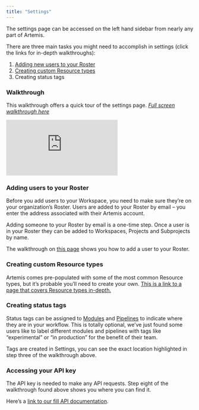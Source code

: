 ```yaml
---
title: "Settings"
---
```

The settings page can be accessed on the left hand sidebar from nearly any part of Artemis. 

There are three main tasks you might need to accomplish in settings (click the links for in-depth walkthroughs): 
1.	[Adding new users to your Roster](https://docs.artemisplatform.com/betaWorkspaces#adding-users)
2.	[Creating custom Resource types](https://docs.artemisplatform.com/customresourcetypes)
3.	Creating status tags

### Walkthrough
This walkthrough offers a quick tour of the settings page.
*[Full screen walkthrough here](https://app.supademo.com/demo/qKr2Sb3Wbx0GlpZUdIuLL)*

<iframe src="https://app.supademo.com/embed/qKr2Sb3Wbx0GlpZUdIuLL" frameborder="0" webkitallowfullscreen="true" mozallowfullscreen="true" allowfullscreen style={{"width":"719px","height":"500px","border":"none"}}></iframe>

### Adding users to your Roster
Before you add users to your Workspace, you need to make sure they’re on your organization’s Roster. Users are added to your Roster by email – you enter the address associated with their Artemis account.

Adding someone to your Roster by email is a one-time step. Once a user is in your Roster they can be added to Workspaces, Projects and Subprojects by name.

The walkthrough on [this page](https://docs.artemisplatform.com/betaWorkspaces) shows you how to add a user to your Roster. 

### Creating custom Resource types
Artemis comes pre-populated with some of the most common Resource types, but it’s probable you’ll need to create your own. [This is a link to a page that covers Resource types in-depth.]( https://docs.artemisplatform.com/customresourcetypes)

### Creating status tags
Status tags can be assigned to [Modules]( https://docs.artemisplatform.com/modulesintro) and [Pipelines](https://docs.artemisplatform.com/PipelinesIntro) to indicate where they are in your workflow. This is totally optional, we’ve just found some users like to label different modules and pipelines with tags like “experimental” or “in production” for the benefit of their team.

Tags are created in Settings, you can see the exact location highlighted in step three of the walkthrough above. 

### Accessing your API key

The API key is needed to make any API requests. Step eight of the walkthrough found above shows you where you can find it. 

Here’s a [link to our fill API documentation](https://docs.artemisplatform.com/api).

